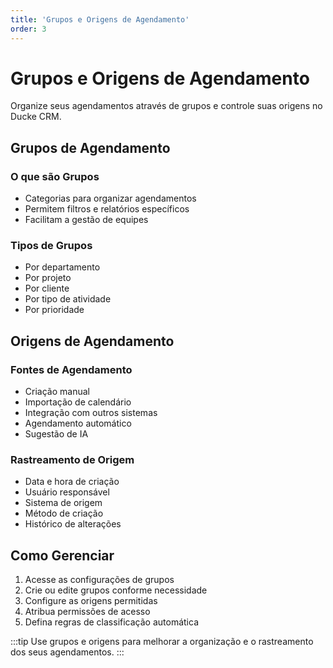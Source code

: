 ```yaml
---
title: 'Grupos e Origens de Agendamento'
order: 3
---
```


# Grupos e Origens de Agendamento

Organize seus agendamentos através de grupos e controle suas origens no Ducke CRM.

## Grupos de Agendamento

### O que são Grupos
- Categorias para organizar agendamentos
- Permitem filtros e relatórios específicos
- Facilitam a gestão de equipes

### Tipos de Grupos
- Por departamento
- Por projeto
- Por cliente
- Por tipo de atividade
- Por prioridade

## Origens de Agendamento

### Fontes de Agendamento
- Criação manual
- Importação de calendário
- Integração com outros sistemas
- Agendamento automático
- Sugestão de IA

### Rastreamento de Origem
- Data e hora de criação
- Usuário responsável
- Sistema de origem
- Método de criação
- Histórico de alterações

## Como Gerenciar

1. Acesse as configurações de grupos
2. Crie ou edite grupos conforme necessidade
3. Configure as origens permitidas
4. Atribua permissões de acesso
5. Defina regras de classificação automática

:::tip
Use grupos e origens para melhorar a organização e o rastreamento dos seus agendamentos.
::: 